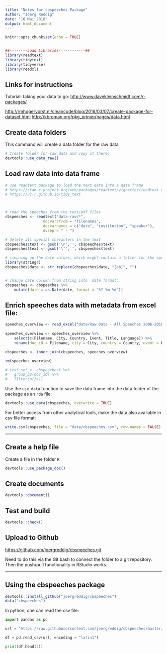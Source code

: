 ```yaml
---
title: "Notes for cbspeeches Package"
author: "Joerg Reddig"
date: "16 Mai 2018"
output: html_document
---
```



```r
knitr::opts_chunk$set(echo = TRUE)


##--------Load Libraries------------##
library(readtext)
library(tidytext)
library(tidyverse)
library(readxl)

```


## Links for instructions

Tutorial: taking your data to go: <http://www.davekleinschmidt.com/r-packages/>

<http://rmhogervorst.nl/cleancode/blog/2016/03/07/create-package-for-dataset.html>
<http://kbroman.org/pkg_primer/pages/data.html>




## Create data folders

This command will create a data folder for the raw data

```r
# Create folder for raw data and copy it there:
devtools::use_data_raw()

```


## Load raw data into data frame

```r

# use readtext package to load the text data into a data frame
# https://cran.r-project.org/web/packages/readtext/vignettes/readtext_vignette.html
# https://uc-r.github.io/tidy_text



# read the speeches from the text/pdf files
cbspeeches <- readtext("data-raw/*",
                 docvarsfrom = "filenames", 
                 docvarnames = c("date", "institution", "speaker"),
                 dvsep = " - ")

# delete all special characters in the text
cbspeeches$text <- gsub('\n','', cbspeeches$text)
cbspeeches$text <- gsub('\"','', cbspeeches$text)

# cleaning up the date values, which might contain a letter for the speech
library(stringr)
cbspeeches$date <- str_replace(cbspeeches$date, "[ab]", "")


# change date column from string into  date format:
cbspeeches <- cbspeeches %>%
    mutate(date = as.Date(date, format = "%Y-%m-%d"))

```


## Enrich speeches data with metadata from excel file:

```r

speeches_overview <- read_excel("data/Raw Data - All Speeches 2006-2018.xlsx", sheet = "All speeches 2014-2018")
 
speeches_overview <- speeches_overview %>%
    select(c(Filename, City, Country, Event, Title, Language)) %>% 
    rename(doc_id = Filename, city = City, country = Country, event = Event, title = Title, language = Language)

cbspeeches <- inner_join(cbspeeches, speeches_overview)

rm(speeches_overview)

# test_set <- cbspeechesX %>% 
#   group_by(doc_id) %>% 
#   filter(n()>1)


```





Use the `use_data` function to save the data frame into the data folder of the package as an `rda` file:

```r
devtools::use_data(cbspeeches, overwrite = TRUE)

```


For better access from other analytical tools, make the data also available in csv file format: 

```r
write.csv(cbspeeches, file = "data/cbspeeches.csv", row.names = FALSE)
```



----------------------------------

## Create a help file

Create a file in the folder `R`:


```r
devtools::use_package_doc()
```


## Create documents

```r
devtools::document()
```



## Test and build

```r
devtools::check()
```




## Upload to Github

<https://github.com/joergreddig/cbspeeches.git>

Need to do this via the Git bash to connect the folder to a git repository. Then the push/pull functionality in RStudio works. 



----------------------------------

## Using the cbspeeches package


```r

devtools::install_github("joergreddig/cbspeeches")
data("cbspeeches")

```



In python, one can read the csv file: 

```python

import pandas as pd

url = "https://raw.githubusercontent.com/joergreddig/cbspeeches/master/data/cbspeeches.csv"

df = pd.read_csv(url, encoding = "latin1")

print(df.head(5))

```

